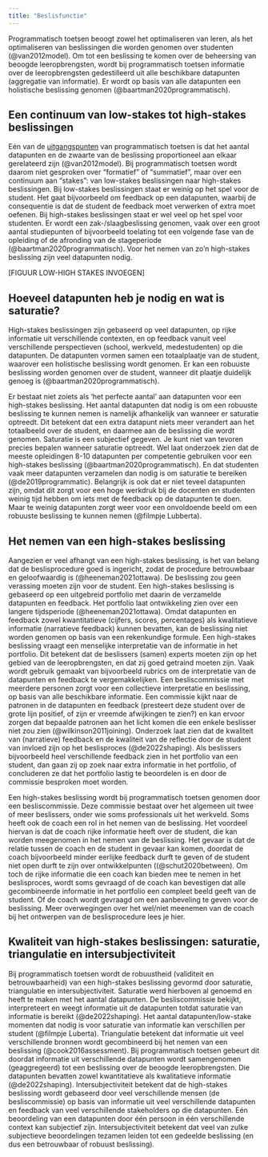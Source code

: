 ```yaml
---
title: "Beslisfunctie"
---
```


::: {.lead}

Programmatisch toetsen beoogt zowel het optimaliseren van leren, als het optimaliseren van beslissingen die worden genomen over studenten (@van2012model). Om tot een beslissing te komen over de beheersing van beoogde leeropbrengsten, wordt bij programmatisch toetsen informatie over de leeropbrengsten gedestilleerd uit alle beschikbare datapunten (aggregatie van informatie). Er wordt op basis van alle datapunten een holistische beslissing genomen (@baartman2020programmatisch).  

:::

## Een continuum van low-stakes tot high-stakes beslissingen

Eén van de [uitgangspunten](https://hva.mediamission.nl/Mediasite/Play/72b9376346f142508f7a93243cab71011d) van programmatisch toetsen is dat het aantal datapunten en de zwaarte van de beslissing proportioneel aan elkaar gerelateerd zijn (@van2012model). Bij programmatisch toetsen wordt daarom niet gesproken over “formatief” of “summatief”, maar over een continuum aan “stakes”: van low-stakes beslissingen naar high-stakes beslissingen. Bij low-stakes beslissingen staat er weinig op het spel voor de student. Het gaat bijvoorbeeld om feedback op een datapunten, waarbij de consequentie is dat de student de feedback moet verwerken of extra moet oefenen. Bij high-stakes beslissingen staat er wel veel op het spel voor studenten. Er wordt een zak-/slaagbeslissing genomen, vaak over een groot aantal studiepunten of bijvoorbeeld toelating tot een volgende fase van de opleiding of de afronding van de stageperiode (@baartman2020programmatisch). Voor het nemen van zo’n high-stakes beslissing zijn veel datapunten nodig.  

[FIGUUR LOW-HIGH STAKES INVOEGEN] 

## Hoeveel datapunten heb je nodig en wat is saturatie? 

High-stakes beslissingen zijn gebaseerd op veel datapunten, op rijke informatie uit verschillende contexten, en op feedback vanuit veel verschillende perspectieven (school, werkveld, medestudenten) op die datapunten. De datapunten vormen samen een totaalplaatje van de student, waarover een holistische beslissing wordt genomen. Er kan een robuuste beslissing worden genomen over de student, wanneer dit plaatje duidelijk genoeg is (@baartman2020programmatisch).  

Er bestaat niet zoiets als ‘het perfecte aantal’ aan datapunten voor een high-stakes beslissing. Het aantal datapunten dat nodig is om een robuuste beslissing te kunnen nemen is namelijk afhankelijk van wanneer er saturatie optreedt. Dit betekent dat een extra datapunt niets meer verandert aan het totaalbeeld over de student, en daarmee aan de beslissing die wordt genomen. Saturatie is een subjectief gegeven. Je kunt niet van tevoren precies bepalen wanneer saturatie optreedt. Wel laat onderzoek zien dat de meeste opleidingen 8-10 datapunten per competentie gebruiken voor een high-stakes beslissing (@baartman2020programmatisch). En dat studenten vaak meer datapunten verzamelen dan nodig is om saturatie te bereiken (@de2019programmatic). Belangrijk is ook dat er niet teveel datapunten zijn, omdat dit zorgt voor een hoge werkdruk bij de docenten en studenten weinig tijd hebben om iets met de feedback op de datapunten te doen. Maar te weinig datapunten zorgt weer voor een onvoldoende beeld om een robuuste beslissing te kunnen nemen (@filmpje Lubberta).  

## Het nemen van een high-stakes beslissing 
Aangezien er veel afhangt van een high-stakes beslissing, is het van belang dat de beslisprocedure goed is ingericht, zodat de procedure betrouwbaar en geloofwaardig is (@heeneman2021ottawa). De beslissing zou geen verassing moeten zijn voor de student. Een high-stakes beslissing is gebaseerd op een uitgebreid portfolio met daarin de verzamelde datapunten en feedback. Het portfolio laat ontwikkeling zien over een langere tijdsperiode (@heeneman2021ottawa). Omdat datapunten en feedback zowel kwantitatieve (cijfers, scores, percentages) als kwalitatieve informatie (narratieve feedback) kunnen bevatten, kan de beslissing niet worden genomen op basis van een rekenkundige formule. Een high-stakes beslissing vraagt een menselijke interpretatie van de informatie in het portfolio. Dit betekent dat de beslissers (samen) experts moeten zijn op het gebied van de leeropbrengsten, en dat zij goed getraind moeten zijn. Vaak wordt gebruik gemaakt van bijvoorbeeld rubrics om de interpretatie van de datapunten en feedback te vergemakkelijken. Een besliscommissie met meerdere personen zorgt voor een collectieve interpretatie en beslissing, op basis van alle beschikbare informatie. Een commissie kijkt naar de patronen in de datapunten en feedback (presteert deze student over de grote lijn positief, of zijn er vreemde afwijkingen te zien?) en kan ervoor zorgen dat bepaalde patronen aan het licht komen die een enkele beslisser niet zou zien (@wilkinson2011joining). Onderzoek laat zien dat de kwaliteit van (narratieve) feedback en de kwaliteit van de reflectie door de student van invloed zijn op het beslisproces (@de2022shaping). Als beslissers bijvoorbeeld heel verschillende feedback zien in het portfolio van een student, dan gaan zij op zoek naar extra informatie in het portfolio, of concluderen ze dat het portfolio lastig te beoordelen is en door de commissie besproken moet worden.  

Een high-stakes beslissing wordt bij programmatisch toetsen genomen door een besliscommissie. Deze commissie bestaat over het algemeen uit twee of meer beslissers, onder wie soms professionals uit het werkveld. Soms heeft ook de coach een rol in het nemen van de beslissing. Het voordeel hiervan is dat de coach rijke informatie heeft over de student, die kan worden meegenomen in het nemen van de beslissing. Het gevaar is dat de relatie tussen de coach en de student in gevaar kan komen, doordat de coach bijvoorbeeld minder eerlijke feedback durft te geven of de student niet open durft te zijn over ontwikkelpunten ((@schut2020between). Om toch de rijke informatie die een coach kan bieden mee te nemen in het beslisproces, wordt soms gevraagd of de coach kan bevestigen dat alle gecombineerde informatie in het portfolio een compleet beeld geeft van de student. Of de coach wordt gevraagd om een aanbeveling te geven voor de beslissing.  Meer overwegingen over het wel/niet meenemen van de coach bij het ontwerpen van de beslisprocedure lees je hier.  

## Kwaliteit van high-stakes beslissingen: saturatie, triangulatie en intersubjectiviteit 
Bij programmatisch toetsen wordt de robuustheid (validiteit en betrouwbaarheid) van een high-stakes beslissing gevormd door saturatie, triangulatie en intersubjectiviteit. Saturatie werd hierboven al genoemd en heeft te maken met het aantal datapunten. De besliscommissie bekijkt, interpreteert en weegt informatie uit de datapunten totdat saturatie van informatie is bereikt (@de2022shaping). Het aantal datapunten/low-stake momenten dat nodig is voor saturatie van informatie kan verschillen per student (@filmpje Luberta). Triangulatie betekent dat informatie uit veel verschillende bronnen wordt gecombineerd bij het nemen van een beslissing (@cook2016assessment). Bij programmatisch toetsen gebeurt dit doordat informatie uit verschillende datapunten wordt samengenomen (geaggregeerd) tot een beslissing over de beoogde leeropbrengsten. Die datapunten bevatten zowel kwantitatieve als kwalitatieve informatie (@de2022shaping). Intersubjectiviteit betekent dat de high-stakes beslissing wordt gebaseerd door veel verschillende mensen (de besliscommissie) op basis van informatie uit veel verschillende datapunten en feedback van veel verschillende stakeholders op die datapunten. Eén beoordeling van een datapunten door één persoon in één verschillende context kan subjectief zijn. Intersubjectiviteit betekent dat veel van zulke subjectieve beoordelingen tezamen leiden tot een gedeelde beslissing (en dus een betrouwbaar of robuust beslissing).   